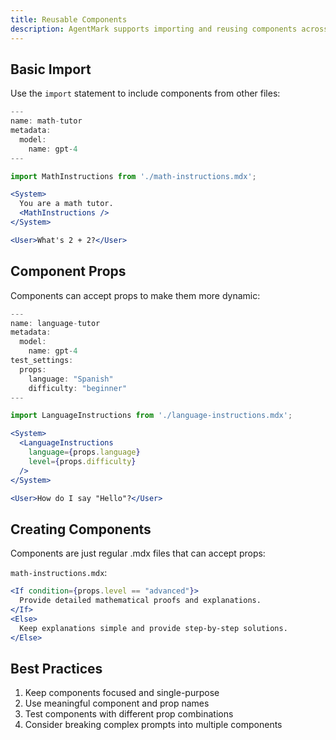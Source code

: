 ```yaml
---
title: Reusable Components
description: AgentMark supports importing and reusing components across your prompts.
---
```


## Basic Import

Use the `import` statement to include components from other files:

```jsx
---
name: math-tutor
metadata:
  model:
    name: gpt-4
---

import MathInstructions from './math-instructions.mdx';

<System>
  You are a math tutor.
  <MathInstructions />
</System>

<User>What's 2 + 2?</User>
```

## Component Props

Components can accept props to make them more dynamic:

```jsx
---
name: language-tutor
metadata:
  model:
    name: gpt-4
test_settings:
  props:
    language: "Spanish"
    difficulty: "beginner"
---

import LanguageInstructions from './language-instructions.mdx';

<System>
  <LanguageInstructions 
    language={props.language}
    level={props.difficulty}
  />
</System>

<User>How do I say "Hello"?</User>
```

## Creating Components

Components are just regular .mdx files that can accept props:

`math-instructions.mdx`:
```jsx
<If condition={props.level == "advanced"}>
  Provide detailed mathematical proofs and explanations.
</If>
<Else>
  Keep explanations simple and provide step-by-step solutions.
</Else>
```

## Best Practices

1. Keep components focused and single-purpose
2. Use meaningful component and prop names
3. Test components with different prop combinations
4. Consider breaking complex prompts into multiple components
